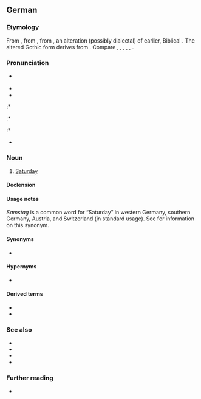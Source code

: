{{also|samstag}}
==German==

===Etymology===
From {{inh|de|gmh|sameztac|sameztac, samztac}}, from {{inh|de|goh|sambaztag||Sabbath day}}, from {{der|de|got|*𐍃𐌰𐌼𐌱𐌰𐍄𐍉}}, an alteration (possibly dialectal) of earlier, Biblical {{m|got|𐍃𐌰𐌱𐌱𐌰𐍄𐍉}}. The altered Gothic form derives from {{der|de|gkm|*σάμβατον||Sabbath}}. Compare {{cog|fr|samedi}}, {{cog|fro|sambedi}}, {{cog|rm|somda}}, {{cog|ro|sâmbătă}}, {{cog|hu|szombat}}, {{cog|cu|сѫбота}}.

===Pronunciation===
* {{IPA|de|/ˈzamstʰaːk/}} {{a|standard}}
* {{audio|de|De-Samstag-2.oga|Samstag}}
* {{audio|de|De-Samstag.ogg|Audio}}
:* {{IPA|de|/ˈzamstʰax/}} {{a|northern Germany and parts of central Germany; chiefly colloquial}}
:* {{IPA|de|/ˈzamstʰaːx/}} {{a|parts of central Germany; chiefly colloquial}}
:* {{IPA|de|/ˈsamʃtʰaːk/}} {{a|south-western Germany and Switzerland; dialect}}
* {{rhymes|de|aːɡ̊}}

===Noun===
{{de-noun|m|Samstags|gen2=Samstages|Samstage}}

# {{lb|de|now dominant except in the former [[East Germany]]}} [[Saturday]]

====Declension====
{{de-decl-noun-m|(e)s|e}}

====Usage notes====
''Samstag'' is a common word for “Saturday” in western Germany, southern Germany, Austria, and Switzerland (in standard usage). See {{m|de|Sonnabend}} for information on this synonym.

====Synonyms====
* {{sense|eastern and, traditionally, northern Germany}} {{l|de|Sonnabend}}

====Hypernyms====
* {{l|de|Tag}}

====Derived terms====
* {{l|de|samstags}}
* {{l|de|Karsamstag}}

===See also===
* {{l|de|Sabbat}}
* {{l|de|Sabbattag}}
* {{l|de|Schabbat}}
* {{list:days of the week/de}}

===Further reading===
* {{R:Duden}}

{{C|de|Days of the week}}